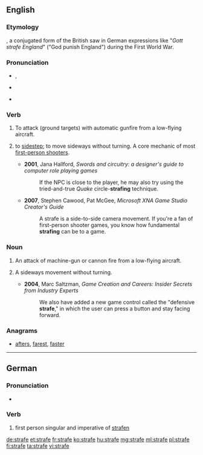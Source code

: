 {{also|Strafe}}
==English==

===Etymology===
{{etyl|de|en}} {{term|strafe||punish|lang=de}}, a conjugated form of {{term|strafen||punish|lang=de}} the British saw in German expressions like "''Gott strafe England''" ("God punish England") during the First World War.

===Pronunciation===
* {{a|UK}}, {{a|US}} {{IPA|/stɹeɪf/}}
* {{a|less commonly also}} {{IPA|/strɑf/}}
* {{rhymes|eɪf}}

===Verb===
{{en-verb|straf|es}}

# {{context|transitive|lang=en}} To attack (ground targets) with automatic gunfire from a low-flying aircraft.
# {{context|intransitive|video games|lang=en}} to [[sidestep]]; to move sideways without turning. A core mechanic of most [[first-person shooter]]s.
#* '''2001''', Jana Hallford, ''Swords and circuitry: a designer's guide to computer role playing games''
#*: If the NPC is close to the player, he may also try using the tried-and-true ''Quake'' circle-'''strafing''' technique.
#* '''2007''', Stephen Cawood, Pat McGee, ''Microsoft XNA Game Studio Creator's Guide''
#*: A strafe is a side-to-side camera movement. If you're a fan of first-person shooter games, you know how fundamental '''strafing''' can be to a game.

===Noun===
{{en-noun}}

# An attack of machine-gun or cannon fire from a low-flying aircraft.
# {{context|video games|lang=en}} A sideways movement without turning.
#* '''2004''', Marc Saltzman, ''Game Creation and Careers: Insider Secrets from Industry Experts''
#*: We also have added a new game control called the "defensive '''strafe'''," in which the user can press a button and stay facing forward.

===Anagrams===
* [[afters#English|afters]], [[farest#English|farest]], [[faster#English|faster]]

----

==German==

===Pronunciation===
* {{IPA|/ˈʃtʁaːfə/|lang=de}}

===Verb===
{{head|de|verb form}}

# first person singular and imperative of [[strafen]]

[[de:strafe]]
[[et:strafe]]
[[fr:strafe]]
[[ko:strafe]]
[[hu:strafe]]
[[mg:strafe]]
[[ml:strafe]]
[[pl:strafe]]
[[fi:strafe]]
[[ta:strafe]]
[[vi:strafe]]